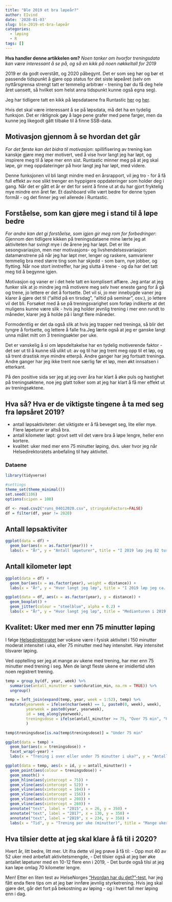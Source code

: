 ```yaml
---
title: "Ble 2019 et bra løpeår?"
author: EIvind
date: '2020-01-03'
slug: ble-2019-et-bra-løpeår
categories:
  - løping
  - R
tags: []
---
```


__Hva handler denne artikkelen om?__ _Noen tanker om hvorfor treningsdata kan være interessant å se på, og så en kikk på noen nøkkeltall for 2019_

2019 er da godt overstått, og 2020 påbegynt. Det er som seg hør og bør et passende tidspunkt å gjøre opp status for det siste løpeåret (selv om nyttårsgrensa strengt tatt er temmelig arbitrær - trening bør du få deg hele året uansett, så hvilket som helst anna tidspunkt kunne også egna seg).

Jeg har tidligere tatt en kikk på løpsdataene fra Runtastic [her](https://suppe-og-analyse.netlify.com/post/kan-en-l%C3%B8pe-raskere-med-r-rasker/) og [her](https://suppe-og-analyse.netlify.com/post/forl%C3%B8psanalyse-p%C3%A5-treningsdata/). 

Hvis det skal være interessant å se på løpsdata, må det ha en tydelig funksjon. Det er riktignok gøy å lage pene grafer med pene farger, men da kunne jeg likegodt gått tilbake til å finne SSB-data.

## Motivasjon gjennom å se hvordan det går
*For det første kan det bidra til motivasjon*: spillifisering av trening kan kanskje gjøre meg mer motivert, ved å vise hvor langt jeg har løpt, og inspirere meg til å løpe mer enn sist. Runtastic minner meg på at jeg skal løpe, gir meg oppdateringer på hvor langt jeg har løpt, med videre. 

Denne funksjonen vil bli langt mindre med en årsrapport, vil jeg tro - for å få full effekt av noe slikt trenger en hyppigere oppdateringer som holder deg i gang. Når det er gått et år er det for seint å finne ut at du har gjort fryktelig mye mindre enn året før. Et dashboard ville vært bedre for denne typen formål - og det finner jeg vel allerede i Runtastic. 

## Forståelse, som kan gjøre meg i stand til å løpe bedre 
*For andre kan det gi forståelse, som igjen gir meg rom for forbedringer*: Gjennom den tidligere kikken på treningsdataene mine lærte jeg at aktiviteten har svingt mye i de årene jeg har løpt. Det er lite sesongvariasjon, men mer motivasjons- og livshendelsesvariasjon: datamønstrene på når jeg har løpt mer, lenger og raskere, samvarierer temmelig bra med større ting som har skjedd - som barn, nye jobber, og flytting. Når noe stort inntreffer, har jeg slutta å trene - og da har det tatt meg tid å begynne igjen. 

Motivasjon og vaner er i det hele tatt en komplisert affære. Jeg antar at jeg funker slik at jo mindre jeg må motivere meg selv hver eneste gang for å gå og trene, jo lettere er det å fortsette. Det vil si, jo mer innebygde vaner jeg klarer å gjøre det til ("alltid på en tirsdag", "alltid på seminar", osv.), jo lettere vil det bli. Forsøket med å se på treningsvarighet som forløp indikerte at det muligens kunne være slik - hvis jeg holder jevnlig trening i mer enn rundt to måneder, klarer jeg å holde på i langt flere måneder. 

Formodentlig er det da også slik at hvis jeg trapper ned treninga, så blir det tyngre å fortsette, og lettere å falle fra.Jeg lærte også at jeg er ganske langt unna målet mitt om 3 treningsøkter per uke.

Det er vanskelig å si om løpsdeltakelse har en tydelig motiverende faktor - det ser ut til å kunne slå ulikt ut: av og til har jeg trent meg opp til et løp, og så trent drastisk mye mindre etterpå. Andre ganger har jeg fortsatt treninga. Andre ganger har jeg ikke trent noe særlig før et løp, men økt innsatsen i etterkant. 

På den positive sida ser jeg at jeg over åra har klart å øke puls og hastighet på treningsøktene, noe jeg glatt tolker som at jeg har klart å få mer effekt ut av treningsøktene. 

## Hva så? Hva er de viktigste tingene å ta med seg fra løpsåret 2019?

- antall løpsaktiviteter: det viktigste er å få beveget seg, lite eller mye. Flere løpeturer er altså bra.
- antall kilometer løpt: grovt sett vil det være bra å løpe lengre, heller enn kortere. 
- kvalitet: uker med mer enn 75 minutter løping, dvs. uker hvor jeg når Helsedirektoratets anbefaling til høy aktivitet.

### Dataene

```r
library(tidyverse)

#settings
theme_set(theme_minimal())
set.seed(1106)
options(scipen = 100)

df <- read.csv2("runs_04012020.csv", stringsAsFactors=FALSE)
df = filter(df, year != 2020)

```


## Antall løpsaktiviter

```r
ggplot(data = df) + 
  geom_bar(aes(x = as.factor(year))) + 
  labs(x = "År", y = "Antall løpeturer", title = "I 2019 løp jeg 82 turer", subtitle = "Nesten like mange som i 2018")
```


## Antall kilometer løpt

```r
ggplot(data = df) + 
  geom_bar(aes(x = as.factor(year), weight = distance)) + 
  labs(x = "År", y = "Hvor langt jeg løp", title = "I 2019 løp jeg ca. 700 kilometer", subtitle = "100 kilometer mindre enn 2018, men langt mer enn tidligere år")

ggplot(data = df, aes(x = as.factor(year), y = distance)) + 
  geom_boxplot() + 
  geom_jitter(colour = "steelblue", alpha = 0.2) + 
  labs(x = "År", y = "Hvor langt jeg løp", title = "Medianturen i 2019 var kortere enn i 2019", subtitle = "2019 lignet mer på 2017 i lengden på løpeturer")

```

## Kvalitet: Uker med mer enn 75 minutter løping
I følge [Helsedirektoratet](https://www.helsedirektoratet.no/faglige-rad/fysisk-aktivitet-for-barn-unge-voksne-eldre-og-gravide/fysisk-aktivitet-for-voksne-og-eldre#voksne-og-eldre-bor-vaere-fysisk-aktive-i-minst-150-minutter-med-moderat-intensitet-eller-75-minutter-med-hoy-intensitet-per-uke) bør voksne være i fysisk aktivitet i 150 minutter moderat intensitet i uka, eller 75 minutter med høy intensitet. Høy intensitet tilsvarer løping.

Ved opptelling ser jeg at mange av ukene med trening, har mer enn 75 minutter med trening i seg. Men de langt fleste ukene er imidlertid uten noen registrert trening.

```r
temp = group_by(df, year, week) %>%
  summarise(antall_minutter = sum(duration_min, na.rm = TRUE)) %>%
  ungroup()

temp = left_join(expand(temp, year, week = 1:52), temp) %>%
  mutate(yearweek = ifelse(nchar(week) == 1, paste0(0, week), week),
         yearweek = paste0(year, yearweek),
         id = seq_along(yearweek),
         treningsdose = ifelse(antall_minutter >= 75, "Over 75 min", "Under 75 min")
         )

temp$treningsdose[is.na(temp$treningsdose)] = "Under 75 min"

ggplot(data = temp) + 
  geom_bar(aes(x = treningsdose)) + 
  facet_wrap(~year) + 
  labs(x = "Trening i over eller under 75 minutter i uka?", y = "Antall", title = "Tre av fem uker  er over Helsedirektoratets anbefaling")

ggplot(data = temp, aes(x = id, y = antall_minutter)) + 
  geom_point(aes(colour = treningsdose)) + 
  geom_smooth() +
  geom_hline(aes(yintercept = 75)) + 
  geom_vline(aes(xintercept = 52)) +
  geom_vline(aes(xintercept = 104)) +
  geom_vline(aes(xintercept = 156)) +
  geom_vline(aes(xintercept = 208)) +
  geom_vline(aes(xintercept = 260)) +
  annotate("text", label = "2015", x = 26, y = 350) + 
  annotate("text", label = "2017", x = 130, y = 350) +
  annotate("text", label = "2019", x = 234, y = 350) +
  labs(x = "Tid", y = "Trening per uke (minutter)", title = "Mange uker når anbefalt treningsdose i 2019", subtitle ="Men nedadgående trend mot slutten av året")

```

## Hva tilsier dette at jeg skal klare å få til i 2020?
Hvert år, litt bedre, litt mer. Ut ifra dette vil jeg prøve å få til:
- Opp mot 40 av 52 uker med anbefalt aktivitetsmengde,
- Det tilsier også at jeg bør øke antallet løpeturer med en 10-12 flere enn i 2019,
- Det burde også tilsi at jeg kan løpe omlag 70 kilometer lengre.

Men! Etter en liten test av HelseNorges ["Hvordan har du det?"-test](https://helsenorge.no/hvordan-har-du-det), har jeg fått enda flere tips om at jeg bør innføre jevnlig styrketrening. Hvis jeg skal gjøre det, går det fort på bekostning av løping - og i hvert fall mer løping enn i dag.
